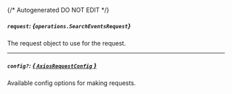 {/* Autogenerated DO NOT EDIT  */}

##### `request`: *{`operations.SearchEventsRequest`}*
The request object to use for the request.
<Collapsible openLabel={Labels.showProperties} closeLabel={Labels.hideProperties}>
    <SearchEventsRequest/>
</Collapsible>

---
##### `config?`: [*{ `AxiosRequestConfig` }*](https://axios-http.com/docs/req_config)
Available config options for making requests.


